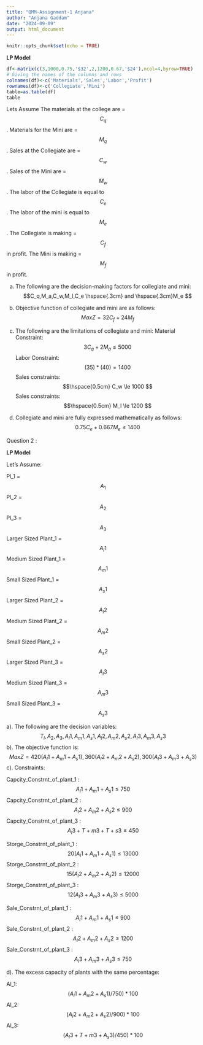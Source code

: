 ---
title: "QMM-Assignment-1 Anjana"
author: "Anjana Gaddam"
date: "2024-09-09"
output: html_document
---

```{r setup, include=FALSE}
knitr::opts_chunk$set(echo = TRUE)
```

**LP Model**

```{r}
df<-matrix(c(3,1000,0.75,'$32',2,1200,0.67,'$24'),ncol=4,byrow=TRUE)
# Giving the names of the columns and rows
colnames(df)<-c('Materials','Sales','Labor','Profit')
rownames(df)<-c('Collegiate','Mini')
table=as.table(df)
table
```
Lets  Assume
The materials at the college are = $$C_q$$.
Materials for the Mini are = $$M_q$$.
Sales at the Collegiate are = $$C_w$$.
Sales of the Mini are = $$M_w$$.
The labor of the Collegiate is equal to $$C_e$$.
The labor of the mini is equal to $$M_e$$.
The Collegiate is making = $$C_f$$ in profit.
The Mini is making = $$M_f$$ in profit.

(a) The following are the decision-making factors for collegiate and mini:
$$C_q,M_a,C_w,M_l,C_e \hspace{.3cm} and \hspace{.3cm}M_e  $$
(b) Objective function of collegiate and mini are as follows:
$$ Max Z = 32C_f+24M_f  $$
(c) The following are the limitations of collegiate and mini:
Material Constraint: $$3C_q+2M_a \le 5000 $$
Labor Constraint: $$(35)*(40) = 1400  $$
Sales constraints: $$\hspace{0.5cm} C_w \le  1000  $$
Sales constraints: $$\hspace{0.5cm} M_l \le  1200  $$



(d) Collegiate and mini are fully expressed mathematically as follows:
$$0.75C_e+0.667M_e \le 1400   $$






Question 2 :

**LP Model**


Let's Assume:


Pl_1 = $$A_1$$
Pl_2 = $$A_2$$
Pl_3 = $$A_3$$
Larger Sized Plant_1 = $$A_l1$$
Medium Sized Plant_1 = $$A_m1$$
Small Sized Plant_1 = $$A_s1$$
Larger Sized Plant_2 = $$A_l2$$
Medium Sized Plant_2 = $$A_m2$$
Small Sized Plant_2 = $$A_s2$$
Larger Sized Plant_3 = $$A_l3$$
Medium Sized Plant_3 = $$A_m3$$ 
Small Sized Plant_3 = $$A_s3$$ 


a). The following are the decision variables:
$$ T_l,A_2,A_3,A_l1,A_m1,A_s1,A_l2,A_m2,A_s2,A_l3,A_m3,A_s3 $$
b). The objective function is:
$$ Max Z=420(A_l1+A_m1+A_s1),360(A_l2+A_m2+A_s2),300(A_l3+A_m3+A_s3) $$
c). Constraints:

Capcity_Constrnt_of_plant_1 : $$A_l1+A_m1+A_s1 \le 750  $$
Capcity_Constrnt_of_plant_2 : $$A_l2+A_m2+A_s2 \le 900 $$
Capcity_Constrnt_of_plant_3 : $$A_l3+T+m3+T+s3 \le 450  $$

Storge_Constrnt_of_plant_1 :  $$20(A_l1+A_m1+A_s1) \le 13000 $$
Storge_Constrnt_of_plant_2 :  $$15(A_l2+A_m2+A_s2) \le 12000 $$
Storge_Constrnt_of_plant_3 :  $$12(A_l3+A_m3+A_s3) \le 5000 $$

Sale_Constrnt_of_plant_1 : $$A_l1+A_m1+A_s1 \le 900 $$
Sale_Constrnt_of_plant_2 : $$A_l2+A_m2+A_s2 \le 1200 $$
Sale_Constrnt_of_plant_3 : $$A_l3+A_m3+A_s3 \le 750 $$

d). The excess capacity of plants with the same percentage:


Al_1: $$(A_l1+A_m2+A_s1)/750)*100 $$
Al_2: $$(A_l2+A_m2+A_s2)/900)*100 $$
Al_3: $$(A_l3+T+m3+A_s3)/450)*100 $$

